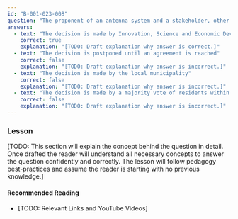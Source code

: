 ```yaml
---
id: "B-001-023-008"
question: "The proponent of an antenna system and a stakeholder, other than the general public, have failed to reach an agreement. How is a final decision reached?"
answers:
  - text: "The decision is made by Innovation, Science and Economic Development Canada"
    correct: true
    explanation: "[TODO: Draft explanation why answer is correct.]"
  - text: "The decision is postponed until an agreement is reached"
    correct: false
    explanation: "[TODO: Draft explanation why answer is incorrect.]"
  - text: "The decision is made by the local municipality"
    correct: false
    explanation: "[TODO: Draft explanation why answer is incorrect.]"
  - text: "The decision is made by a majority vote of residents within a radius of three times the antenna height"
    correct: false
    explanation: "[TODO: Draft explanation why answer is incorrect.]"
---
```


### Lesson

[TODO: This section will explain the concept behind the question in detail. Once drafted the reader will understand all necessary concepts to answer the question confidently and correctly. The lesson will follow pedagogy best-practices and assume the reader is starting with no previous knowledge.]

#### Recommended Reading

- [TODO: Relevant Links and YouTube Videos]
